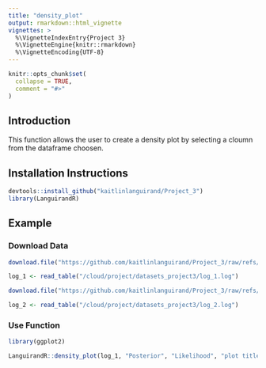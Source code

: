 ```yaml
---
title: "density_plot"
output: rmarkdown::html_vignette
vignettes: >
  %\VignetteIndexEntry{Project 3}
  %\VignetteEngine{knitr::rmarkdown}
  %\VignetteEncoding{UTF-8}
---
```


```r
knitr::opts_chunk$set(
  collapse = TRUE,
  comment = "#>"
)
```

## Introduction

This function allows the user to create a density plot by selecting a cloumn from the dataframe choosen. 

## Installation Instructions
```r
devtools::install_github("kaitlinlanguirand/Project_3")
library(LanguirandR)

```

## Example

### Download Data

```r
download.file("https://github.com/kaitlinlanguirand/Project_3/raw/refs/heads/main/datasets_project3/log_1.log", "datasets_project3/log_1.log")

log_1 <- read_table("/cloud/project/datasets_project3/log_1.log")

download.file("https://github.com/kaitlinlanguirand/Project_3/raw/refs/heads/main/datasets_project3/log_2.log", "datasets_project3/log_2.log")

log_2 <- read_table("/cloud/project/datasets_project3/log_2.log")

```



### Use Function

```r
library(ggplot2)

LanguirandR::density_plot(log_1, "Posterior", "Likelihood", "plot title", "Posterior", "Density") + print()
```


